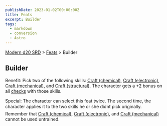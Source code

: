 ```yaml
---
publishDate: 2023-01-02T00:00:00Z
title: Feats
excerpt: Builder
tags:
  - markdown
  - conversion
  - Astro
---
```


[Modern d20 SRD](/#modernD20) > [Feats](modern-d20-srd-feats-index) > Builder

## Builder

Benefit: Pick two of the following skills: [Craft (chemical)](modern-d20-srd-skills-craft-chemical), [Craft (electronic)](modern-d20-srd-skills-craft-electronic), [Craft (mechanical)](modern-d20-srd-skills-craft-mechanical), and [Craft (structural)](modern-d20-srd-skills-craft-structural). The character gets a +2 bonus on all [checks](modern-d20-srd-skills-skill-basics-php#skill-check-index) with those skills.

Special: The character can select this feat twice. The second time, the character applies it to the two skills he or she didnt pick originally. Remember that [Craft (chemical)](modern-d20-srd-skills-craft-chemical), [Craft (electronic)](modern-d20-srd-skills-craft-electronic), and [Craft (mechanical)](modern-d20-srd-skills-craft-mechanical) cannot be used untrained.
